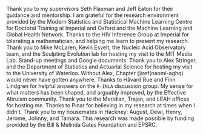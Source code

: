 Thank you to my supervisors Seth Flaxman and Jeff Eaton for their guidance and mentorship.
I am grateful for the research environment provided by the Modern Statistics and Statistical Machine Learning Centre for Doctoral Training at Imperial and Oxford and the Machine Learning and Global Health Network.
Thanks to the HIV Inference Group at Imperial for tolerating a mathematician, and helping me learn to present my research.
Thank you to Mike McLaren, Kevin Esvelt, the Nucleic Acid Observatory team, and the Sculpting Evolution lab for hosting my visit to the MIT Media Lab.
Stand-up meetings and Google documents.
<!-- Boston: Lenni, Lenny, Simon, Janika, Geetha, Frances, Leilani, Tammy. -->
Thank you to Alex Stringer, and the Department of Statistics and Actuarial Science for hosting my visit to the University of Waterloo.
Without Alex, Chapter \@ref(naomi-aghq) would never have gotten anywhere.
Thanks to Håvard Rue and Finn Lindgren for helpful answers on the `R-INLA` discussion group.
My sense for what matters has been shaped, and arguably improved, by the Effective Altruism community.
Thank you to the Meridian, Trajan, and LEAH offices for hosting me.
Thanks to Pınar for believing in my research at times when I didn't.
Thank you to my housemates in Hackney: August, Dewi, Henry, Jerome, Johnny, and Tamara.
This research was made possible by funding provided by the Bill & Melinda Gates Foundation and EPSRC.
<!-- Parents: Deborah, Karl. -->
<!-- Grandparents: Kath, Tony. -->

\begin{flushright}
Adam Howes \\
Imperial College London\\
December 2023
\end{flushright}
